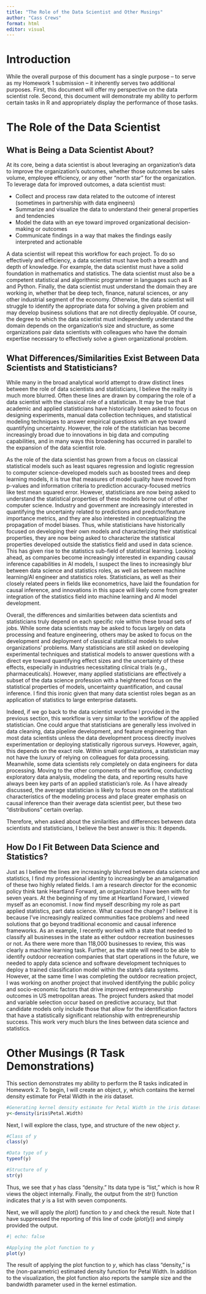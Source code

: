 ```yaml
---
title: "The Role of the Data Scientist and Other Musings"
author: "Cass Crews"
format: html
editor: visual
---
```


# Introduction

While the overall purpose of this document has a single purpose -- to serve as my Homework 1 submission -- it inherently serves two additional purposes. First, this document will offer my perspective on the data scientist role. Second, this document will demonstrate my ability to perform certain tasks in R and appropriately display the performance of those tasks. 

# The Role of the Data Scientist

## What is Being a Data Scientist About?
At its core, being a data scientist is about leveraging an organization's data to improve the organization's outcomes, whether those outcomes be sales volume, employee efficiency, or any other "north star" for the organization. To leverage data for improved outcomes, a data scientist must:


* Collect and process raw data related to the outcome of interest (sometimes in partnership with data engineers)
* Summarize and visualize the data to understand their general properties and tendencies
* Model the data with an eye toward improved organizational decision-making or outcomes
* Communicate findings in a way that makes the findings easily interpreted and actionable


A data scientist will repeat this workflow for each project. To do so effectively and efficiency, a data scientist must have both a breadth and depth of knowledge. For example, the data scientist must have a solid foundation in mathematics and statistics. The data scientist must also be a competent statistical and algorithmic programmer in languages such as R and Python. Finally, the data scientist must understand the domain they are working in, whether that be deep tech, finance, natural sciences, or any other industrial segment of the economy. Otherwise, the data scientist will struggle to identify the appropriate data for solving a given problem and may develop business solutions that are not directly deployable. Of course, the degree to which the data scientist must independently understand the domain depends on the organization's size and structure, as some organizations pair data scientists with colleagues who have the domain expertise necessary to effectively solve a given organizational problem. 

## What Differences/Similarities Exist Between Data Scientists and Statisticians? 
While many in the broad analytical world attempt to draw distinct lines between the role of data scientists and statisticians, I believe the reality is much more blurred. Often these lines are drawn by comparing the role of a data scientist with the classical role of a statistician. It may be true that academic and applied statisticians have historically been asked to focus on designing experiments, manual data collection techniques, and statistical modeling techniques to answer empirical questions with an eye toward quantifying uncertainty. However, the role of the statistician has become increasingly broad due to innovations in big data and computing capabilities, and in many ways this broadening has occurred in parallel to the expansion of the data scientist role. 

As the role of the data scientist has grown from a focus on classical statistical models such as least squares regression and logistic regression to computer science-developed models such as boosted trees and deep learning models, it is true that measures of model quality have moved from p-values and information criteria to prediction accuracy-focused metrics like test mean squared error. However, statisticians are now being asked to understand the statistical properties of these models borne out of other computer science. Industry and government are increasingly interested in quantifying the uncertainty related to predictions and predictor/feature importance metrics, and they are also interested in conceptualizing the propagation of model biases. Thus, while statisticians have historically focused on developing their own models and characterizing their statistical properties, they are now being asked to characterize the statistical properties developed outside the statistics field and used in data science. This has given rise to the statistics sub-field of statistical learning. Looking ahead, as companies become increasingly interested in expanding causal inference capabilities in AI models, I suspect the lines to increasingly blur between data science and statistics roles, as well as between machine learning/AI engineer and statistics roles. Statisticians, as well as their closely related peers in fields like econometrics, have laid the foundation for causal inference, and innovations in this space will likely come from greater integration of the statistics field into machine learning and AI model development. 

Overall, the differences and similarities between data scientists and statisticians truly depend on each specific role within these broad sets of jobs. While some data scientists may be asked to focus largely on data processing and feature engineering, others may be asked to focus on the development and deployment of classical statistical models to solve organizations' problems. Many statisticians are still asked on developing experimental techniques and statistical models to answer questions with a direct eye toward quantifying effect sizes and the uncertainty of these effects, especially in industries necessitating clinical trials (e.g., pharmaceuticals). However, many applied statisticians are effectively a subset of the data science profession with a heightened focus on the statistical properties of models, uncertainty quantification, and causal inference. I find this ironic given that many data scientist roles began as an application of statistics to large enterprise datasets. 

Indeed, if we go back to the data scientist workflow I provided in the previous section, this workflow is very similar to the workflow of the applied statistician. One could argue that statisticians are generally less involved in data cleaning, data pipeline development, and feature engineering than most data scientists unless the data development process directly involves experimentation or deploying statistically rigorous surveys. However, again, this depends on the exact role. Within small organizations, a statistician may not have the luxury of relying on colleagues for data processing. Meanwhile, some data scientists rely completely on data engineers for data processing. Moving to the other components of the workflow, conducting exploratory data analysis, modeling the data, and reporting results have always been key parts of an applied statistician's role. As I have already discussed, the average statistician is likely to focus more on the statistical characteristics of the modeling process and place greater emphasis on causal inference than their average data scientist peer, but these two "distributions" certain overlap. 

Therefore, when asked about the similarities and differences between data scientists and statisticians, I believe the best answer is this: It depends.

## How Do I Fit Between Data Science and Statistics? 

Just as I believe the lines are increasingly blurred between data science and statistics, I find my professional identity to increasingly be an amalgamation of these two highly related fields. I am a research director for the economic policy think tank Heartland Forward, an organization I have been with for seven years. At the beginning of my time at Heartland Forward, I viewed myself as an economist. I now find myself describing my role as part applied statistics, part data science. What caused the change? I believe it is because I've increasingly realized communities face problems and need solutions that go beyond traditional economic and causal inference frameworks. As an example, I recently worked with a state that needed to classify all businesses in the state as either outdoor recreation businesses or not. As there were more than 118,000 businesses to review, this was clearly a machine learning task. Further, as the state will need to be able to identify outdoor recreation companies that start operations in the future, we needed to apply data science and software development techniques to deploy a trained classification model within the state's data systems. However, at the same time I was completing the outdoor recreation project, I was working on another project that involved identifying the public policy and socio-economic factors that drive improved entrepreneurship outcomes in US metropolitan areas. The project funders asked that model and variable selection occur based on predictive accuracy, but that candidate models only include those that allow for the identification factors that have a statistically significant relationship with entrepreneurship success. This work very much blurs the lines between data science and statistics. 

# Other Musings (R Task Demonstrations)
This section demonstrates my ability to perform the R tasks indicated in Homework 2. To begin, I will create an object, $y$, which contains the kernel density estimate for Petal Width in the $iris$ dataset. 

```r
#Generating kernel density estimate for Petal Width in the iris dataset
y<-density(iris$Petal.Width)
```

Next, I will explore the class, type, and structure of the new object $y$.

```r
#Class of y
class(y)

#Data type of y
typeof(y)

#Structure of y
str(y)
```

Thus, we see that $y$ has class "density." Its data type is "list," which is how R views the object internally. Finally, the output from the $str()$ function indicates that $y$ is a list with seven components. 

Next, we will apply the $plot()$ function to $y$ and check the result. Note that I have suppressed the reporting of this line of code ($plot(y)$) and simply provided the output. 

```r
#| echo: false

#Applying the plot function to y
plot(y)
```
The result of applying the plot function to $y$, which has class "density," is the (non-parametric) estimated density function for Petal Width. In addition to the visualization, the plot function also reports the sample size and the bandwidth parameter used in the kernel estimation. 
